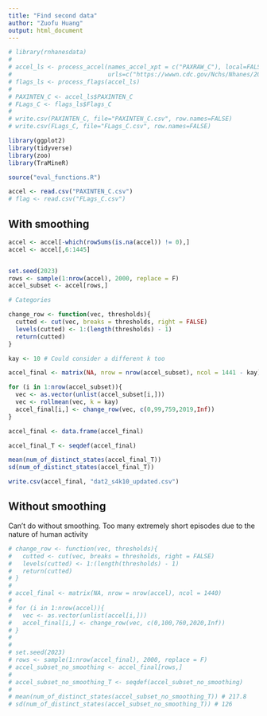 ```yaml
---
title: "Find second data"
author: "Zuofu Huang"
output: html_document
---
```


```r
# library(rnhanesdata)
# 
# accel_ls <- process_accel(names_accel_xpt = c("PAXRAW_C"), local=FALSE,
#                           urls=c("https://wwwn.cdc.gov/Nchs/Nhanes/2003-2004/PAXRAW_C.ZIP"))
# flags_ls <- process_flags(accel_ls)
# 
# PAXINTEN_C <- accel_ls$PAXINTEN_C
# FLags_C <- flags_ls$Flags_C
# 
# write.csv(PAXINTEN_C, file="PAXINTEN_C.csv", row.names=FALSE)
# write.csv(FLags_C, file="FLags_C.csv", row.names=FALSE)
```

```r
library(ggplot2)
library(tidyverse)
library(zoo)
library(TraMineR)

source("eval_functions.R")

accel <- read.csv("PAXINTEN_C.csv")
# flag <- read.csv("FLags_C.csv")
```

## With smoothing

```r
accel <- accel[-which(rowSums(is.na(accel)) != 0),]
accel <- accel[,6:1445]


set.seed(2023)
rows <- sample(1:nrow(accel), 2000, replace = F)
accel_subset <- accel[rows,]

# Categories

change_row <- function(vec, thresholds){
  cutted <- cut(vec, breaks = thresholds, right = FALSE)
  levels(cutted) <- 1:(length(thresholds) - 1)
  return(cutted)
}

kay <- 10 # Could consider a different k too

accel_final <- matrix(NA, nrow = nrow(accel_subset), ncol = 1441 - kay)

for (i in 1:nrow(accel_subset)){
  vec <- as.vector(unlist(accel_subset[i,]))
  vec <- rollmean(vec, k = kay)
  accel_final[i,] <- change_row(vec, c(0,99,759,2019,Inf))
}

accel_final <- data.frame(accel_final)
```


```r
accel_final_T <- seqdef(accel_final)

mean(num_of_distinct_states(accel_final_T)) 
sd(num_of_distinct_states(accel_final_T))
```

```r
write.csv(accel_final, "dat2_s4k10_updated.csv")
```



## Without smoothing

Can't do without smoothing. Too many extremely short episodes due to the nature of human activity

```r
# change_row <- function(vec, thresholds){
#   cutted <- cut(vec, breaks = thresholds, right = FALSE)
#   levels(cutted) <- 1:(length(thresholds) - 1)
#   return(cutted)
# }
# 
# accel_final <- matrix(NA, nrow = nrow(accel), ncol = 1440)
# 
# for (i in 1:nrow(accel)){
#   vec <- as.vector(unlist(accel[i,]))
#   accel_final[i,] <- change_row(vec, c(0,100,760,2020,Inf))
# }
# 
# 
# set.seed(2023)
# rows <- sample(1:nrow(accel_final), 2000, replace = F)
# accel_subset_no_smoothing <- accel_final[rows,]
# 
# accel_subset_no_smoothing_T <- seqdef(accel_subset_no_smoothing)
# 
# mean(num_of_distinct_states(accel_subset_no_smoothing_T)) # 217.8
# sd(num_of_distinct_states(accel_subset_no_smoothing_T)) # 126
```







